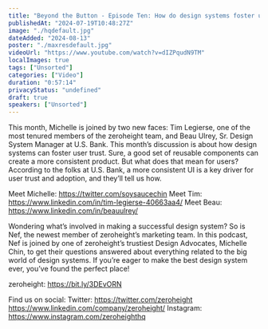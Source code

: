 ```yaml
---
title: "Beyond the Button - Episode Ten: How do design systems foster user trust?"
publishedAt: "2024-07-19T10:48:27Z"
image: "./hqdefault.jpg"
dateAdded: "2024-08-13"
poster: "./maxresdefault.jpg"
videoUrl: "https://www.youtube.com/watch?v=dIZPqudN9TM"
localImages: true
tags: ["Unsorted"]
categories: ["Video"]
duration: "0:57:14"
privacyStatus: "undefined"
draft: true
speakers: ["Unsorted"]
---
```

This month, Michelle is joined by two new faces: Tim Legierse, one of the most tenured members of the zeroheight team, and Beau Ulrey, Sr. Design System Manager at U.S. Bank. This month’s discussion is about how design systems can foster user trust. Sure, a good set of reusable components can create a more consistent product. But what does that mean for users? According to the folks at U.S. Bank, a more consistent UI is a key driver for user trust and adoption, and they’ll tell us how.

Meet Michelle: https://twitter.com/soysaucechin
Meet Tim: https://www.linkedin.com/in/tim-legierse-40663aa4/
Meet Beau: https://www.linkedin.com/in/beauulrey/

Wondering what’s involved in making a successful design system? So is Nef, the newest member of zeroheight’s marketing team. In this podcast, Nef is joined by one of zeroheight’s trustiest Design Advocates, Michelle Chin, to get their questions answered about everything related to the big world of design systems. If you’re eager to make the best design system ever, you’ve found the perfect place!

zeroheight: https://bit.ly/3DEvORN

Find us on social:
Twitter: https://twitter.com/zeroheight
https://www.linkedin.com/company/zeroheight/
Instagram: https://www.instagram.com/zeroheighthq
